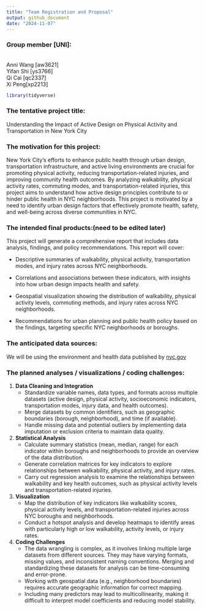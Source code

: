 ```yaml
---
title: "Team Registration and Proposal"
output: github_document
date: "2024-11-07"
---
```


### Group member [UNI]:
<br>
Anni Wang [aw3621]
<br>
Yifan Shi [ys3766] 
<br>
Qi Cai [qc2337] 
<br>
Xi Peng[xp2213]

```r
library(tidyverse)
```

### The tentative project title: 
Understanding the Impact of Active Design on Physical Activity and Transportation in New York City

### The motivation for this project: 
New York City’s efforts to enhance public health through urban design, transportation infrastructure, and active living environments are crucial for promoting physical activity, reducing transportation-related injuries, and improving community health outcomes. By analyzing walkability, physical activity rates, commuting modes, and transportation-related injuries, this project aims to understand how active design principles contribute to or hinder public health in NYC neighborhoods. This project is motivated by a need to identify urban design factors that effectively promote health, safety, and well-being across diverse communities in NYC.

### The intended final products:(need to be edited later)
This project will generate a comprehensive report that includes data analysis, findings, and policy recommendations. This report will cover:

- Descriptive summaries of walkability, physical activity, transportation modes, and injury rates across NYC neighborhoods.

- Correlations and associations between these indicators, with insights into how urban design impacts health and safety.

- Geospatial visualization showing the distribution of walkability, physical activity levels, commuting methods, and injury rates across NYC neighborhoods.

- Recommendations for urban planning and public health policy based on the findings, targeting specific NYC neighborhoods or boroughs.


### The anticipated data sources:

We will be using the environment and health data published by [nyc.gov](https://a816-dohbesp.nyc.gov/IndicatorPublic/data-explorer/)

### The planned analyses / visualizations / coding challenges:

1. **Data Cleaning and Integration**
   - Standardize variable names, data types, and formats across multiple datasets (active design, physical activity, socioeconomic indicators, transportation modes, injury data, and health outcomes).
   - Merge datasets by common identifiers, such as geographic boundaries (borough, neighborhood), and time (if available).
   - Handle missing data and potential outliers by implementing data imputation or exclusion criteria to maintain data quality.

2. **Statistical Analysis**
   - Calculate summary statistics (mean, median, range) for each indicator within boroughs and neighborhoods to provide an overview of the data distribution.
   - Generate correlation matrices for key indicators to explore relationships between walkability, physical activity, and injury rates.
   - Carry out regression analysis to examine the relationships between walkability and key health outcomes, such as physical activity levels and transportation-related injuries.

3. **Visualization**
   - Map the distribution of key indicators like walkability scores, physical activity levels, and transportation-related injuries across NYC boroughs and neighborhoods.
   - Conduct a hotspot analysis and develop heatmaps to identify areas with particularly high or low walkability, activity levels, or injury rates.

4. **Coding Challenges**
   - The data wrangling is complex, as it involves linking multiple large datasets from different sources. They may have varying formats, missing values, and inconsistent naming conventions. Merging and standardizing these datasets for analysis can be time-consuming and error-prone.
   - Working with geospatial data (e.g., neighborhood boundaries) requires accurate geographic information for correct mapping.
   - Including many predictors may lead to multicollinearity, making it difficult to interpret model coefficients and reducing model stability.
   



